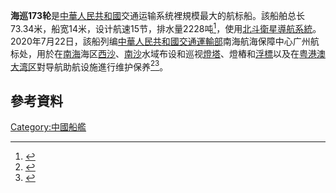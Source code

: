 '''海巡173轮'''是[[中華人民共和國|中華人民共和國]]交通运输系统裡規模最大的航标船。該船舶总长73.34米，船宽14米，设计航速15节，排水量2228吨<ref>{{cite news |title=搭载北斗定位装置的大型航标船列编南海航保中心 |url=http://www.xinhuanet.com/politics/2020-07/22/c_1126272620.htm |publisher=新華社 |accessdate=2020-07-25 |archive-date=2020-07-25 |archive-url=https://web.archive.org/web/20200725132834/http://www.xinhuanet.com/politics/2020-07/22/c_1126272620.htm |dead-url=no }}</ref>，使用[[北斗衛星導航系統|北斗衛星導航系統]]。2020年7月22日，該船列编[[中華人民共和國交通運輸部|中華人民共和國交通運輸部]]南海航海保障中心广州航标处，用於在[[南海|南海]]海区[[西沙|西沙]]、[[南沙群島|南沙]]水域布设和巡视[[燈塔|燈塔]]、燈樁和[[浮標|浮標]]以及在[[粤港澳大湾区|粤港澳大湾区]]對导航助航设施進行维护保养<ref>{{cite news |title=航標船「海巡173」輪 巡守南海 |url=https://udn.com/news/story/7331/4722832 |publisher=聯合報 |accessdate=2020-07-25 |archive-date=2020-07-25 |archive-url=https://web.archive.org/web/20200725205835/https://udn.com/news/story/7331/4722832 |dead-url=no }}</ref><ref>{{cite news |title=交通运输系统最大航标船海巡173列编，搭载北斗导航系统 |url=https://m.thepaper.cn/newsDetail_forward_8400624 |publisher=央視新聞 |accessdate=2020-07-25 |archive-date=2020-07-25 |archive-url=https://web.archive.org/web/20200725132559/https://m.thepaper.cn/newsDetail_forward_8400624 |dead-url=no }}</ref>。

== 參考資料 ==
{{Reflist|2}}

[[Category:中國船艦|Category:中國船艦]]
